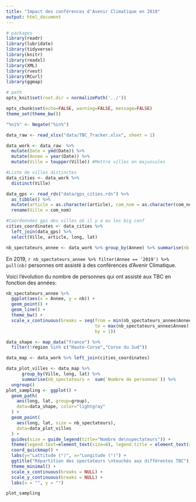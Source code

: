```yaml
---
title: "Impact des conférences d'Avenir Climatique en 2019"
output: html_document
---
```


```r
# packages
library(readr)
library(lubridate)
library(tidyverse)
library(knitr)
library(readxl)
library(XML)
library(rvest)
library(RCurl)
library(ggmap)

# path
opts_knit$set(root.dir = normalizePath('../'))

opts_chunk$set(echo=FALSE, warning=FALSE, message=FALSE)
theme_set(theme_bw())

"%ni%" <- Negate("%in%")
```



```r

data_raw <- read_xlsx("data/TBC_Tracker.xlsx", sheet = 1)

```

```r

data_work <- data_raw  %>% 
  mutate(Date = ymd(Date)) %>% 
  mutate(Annee = year(Date)) %>% 
  mutate(Ville = toupper(Ville)) #Mettre villes en majuscules

#Liste de villes distinctes
data_cities <- data_work %>%
  distinct(Ville) 

data_gps <- read_rds("data/gps_cities.rds") %>%
  as_tibble() %>%
  mutate(article = as.character(article), com_nom = as.character(com_nom)) %>%
  rename(Ville = com_nom)

#Coordonnées gps des villes où il y a eu les big conf
cities_coordinates <- data_cities %>%
  left_join(data_gps) %>% 
  select(Ville, article, long, lat)

```

```r
nb_spectateurs_annee <- data_work %>% group_by(Annee) %>% summarise(nb = sum(`Nombre de personnes`))
```

En 2019, `r nb_spectateurs_annee %>% filter(Annee == '2019') %>% pull(nb)` personnes ont assisté à des conférences d'Avenir Climatique.

Voici l'évolution du nombre de personnes qui ont assisté aux TBC en fonction des années:

```r
nb_spectateurs_annee %>% 
  ggplot(aes(x = Annee, y = nb)) +
  geom_point() +
  geom_line() +
  theme_bw() +
  scale_x_continuous(breaks = seq(from = min(nb_spectateurs_annee$Annee),
                                  to = max(nb_spectateurs_annee$Annee),
                                  by = 1))
```



```r

data_shape <- map_data("france") %>%
  filter(!region %in% c("Haute-Corse","Corse du Sud"))

data_map <- data_work %>% left_join(cities_coordinates)

data_plot_villes <- data_map %>%
      group_by(Ville, long, lat) %>%
      summarise(nb_spectateurs =  sum(`Nombre de personnes`)) %>%
  ungroup()
plot_sampling <- ggplot() +
  geom_path(
    aes(long, lat, group=group),
    data=data_shape, color="lightgray"
  ) +
  geom_point(
    aes(long, lat, size = nb_spectateurs),
    data=data_plot_villes
  ) +
  guides(size = guide_legend(title="Nombre de\nspectateurs")) +
  theme(legend.text=element_text(size=8), legend.title = element_text(size = 8)) +
  coord_quickmap() +
  labs(y="Lattitude (°)", x="Longitude (°)") + 
  ggtitle("Répartition des spectateurs \ntouchés aux différentes TBC") + 
  theme_minimal() + 
  scale_x_continuous(breaks = NULL) + 
  scale_y_continuous(breaks = NULL) +
  labs(x = "", y = "")

plot_sampling
```

